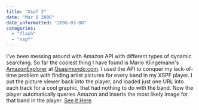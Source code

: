 ```yaml
---
title: "Xspf 2"
date: "Mar 8 2006"
date_unformatted: "2006-03-08"
categories: 
  - "flash"
  - "xspf"
---
```


I've been messing around with Amazon API with different types of dynamic searching. So far the coolest thing I have found is Mario Klingemann's [AmazonExplorer](http://www.quasimondo.com/amazonExplorer.php) at [Quasimondo.com](http://www.quasimondo.com). I used the API to conquer my lack-of-time problem with finding artist pictures for every band in my XSPF player. I put the picture viewer back into the player, and loaded just one URL into each track for a cool graphic, that had nothing to do with the band. Now the player automatically queries Amazon and inserts the most likely image for that band in the player. [See it Here](http://lacymorrow.com/projects/xspf).
